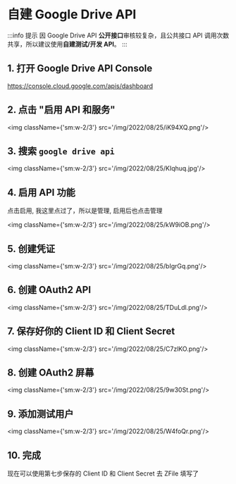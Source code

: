 # 自建 Google Drive API

:::info 提示
因 Google Drive API **公开接口**审核较复杂，且公共接口 API 调用次数共享，所以建议使用**自建测试/开发 API**。
:::

## 1. 打开 Google Drive API Console

https://console.cloud.google.com/apis/dashboard

## 2. 点击 "启用 API 和服务"

<img className={'sm:w-2/3'} src='/img/2022/08/25/iK94XQ.png'/>

## 3. 搜索 `google drive api`

<img className={'sm:w-2/3'} src='/img/2022/08/25/KIqhuq.jpg'/>

## 4. 启用 API 功能

点击启用, 我这里点过了，所以是管理, 启用后也点击管理

<img className={'sm:w-2/3'} src='/img/2022/08/25/kW9iOB.png'/>

## 5. 创建凭证

<img className={'sm:w-2/3'} src='/img/2022/08/25/bIgrGq.png'/>

## 6. 创建 OAuth2 API

<img className={'sm:w-2/3'} src='/img/2022/08/25/TDuLdl.png'/>

## 7. 保存好你的 Client ID 和 Client Secret

<img className={'sm:w-2/3'} src='/img/2022/08/25/C7zlKO.png'/>

## 8. 创建 OAuth2 屏幕

<img className={'sm:w-2/3'} src='/img/2022/08/25/9w30St.png'/>

## 9. 添加测试用户

<img className={'sm:w-2/3'} src='/img/2022/08/25/W4foQr.png'/>

## 10. 完成

现在可以使用第七步保存的 Client ID 和 Client Secret 去 ZFile 填写了